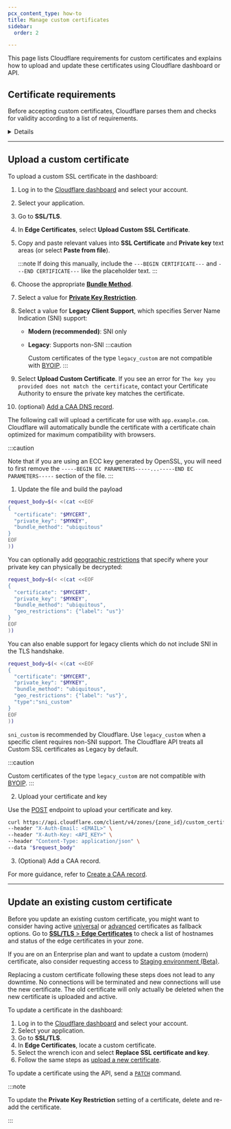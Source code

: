 ```yaml
---
pcx_content_type: how-to
title: Manage custom certificates
sidebar:
  order: 2

---
```



This page lists Cloudflare requirements for custom certificates and explains how to upload and update these certificates using Cloudflare dashboard or API.

## Certificate requirements

Before accepting custom certificates, Cloudflare parses them and checks for validity according to a list of requirements.


<Details header="Full list of requirements">

Each custom certificate you upload must:

* Be encoded in PEM format (PEM, PKCS#7, or PKCS#12). See [Converting Using OpenSSL](https://www.sslshopper.com/article-most-common-openssl-commands.html) for conversion examples.
* Not have a [key file password](/ssl/edge-certificates/custom-certificates/remove-file-key-password/).
* Not be expiring in less than 14 days from time of upload.
* Have a subject alternative name (SAN) matching at least one hostname in the zone where it is being uploaded.
* Use a private key greater than or equal to a minimum length. Currently, 2048 bit for RSA and 225 bit for ECDSA.
* Be publicly trusted by a major browser. This does not apply for certificates that specify `User Defined` as their [bundling methodology](/ssl/edge-certificates/custom-certificates/bundling-methodologies/).
* Be one of the following certificate types:

  * Unified Communications Certificates (UCC)
  * Extended Validation (EV)
  * Domain Validated (DV)
  * Organization Validated (OV)


</Details>

***

## Upload a custom certificate

<Tabs> <TabItem label="Dashboard">

To upload a custom SSL certificate in the dashboard:

1. Log in to the [Cloudflare dashboard](https://dash.cloudflare.com) and select your account.

2. Select your application.

3. Go to **SSL/TLS**.

4. In **Edge Certificates**, select **Upload Custom SSL Certificate**.

5. Copy and paste relevant values into **SSL Certificate** and **Private key** text areas (or select **Paste from file**).

   :::note
   If doing this manually, include the `---BEGIN CERTIFICATE---` and `---END CERTIFICATE---` like the placeholder text.
   :::

6. Choose the appropriate [**Bundle Method**](/ssl/edge-certificates/custom-certificates/bundling-methodologies/).

7. Select a value for [**Private Key Restriction**](/ssl/edge-certificates/custom-certificates/#geo-key-manager-private-key-restriction).

8. Select a value for **Legacy Client Support**, which specifies <GlossaryTooltip term="Server Name Indication (SNI)" link="/ssl/reference/browser-compatibility/#non-sni-support">Server Name Indication (SNI)</GlossaryTooltip> support:

   * **Modern (recommended)**: SNI only
   * **Legacy**: Supports non-SNI 
      :::caution

      Custom certificates of the type `legacy_custom` are not compatible with [BYOIP](/byoip/). 
      :::

9. Select **Upload Custom Certificate**. If you see an error for `The key you provided does not match the certificate`, contact your Certificate Authority to ensure the private key matches the certificate.

10. (optional) [Add a CAA DNS record](/ssl/edge-certificates/caa-records/). 

</TabItem>

<TabItem label="API">

The following call will upload a certificate for use with `app.example.com`. Cloudflare will automatically bundle the certificate with a certificate chain optimized for maximum compatibility with browsers.

:::caution

Note that if you are using an ECC key generated by OpenSSL, you will need to first remove the `-----BEGIN EC PARAMETERS-----...-----END EC PARAMETERS-----` section of the file. 
:::

1. Update the file and build the payload

<Render file="custom-cert-file-example" />

```bash
request_body=$(< <(cat <<EOF
{
  "certificate": "$MYCERT",
  "private_key": "$MYKEY",
  "bundle_method": "ubiquitous"
}
EOF
))
```

You can optionally add [geographic restrictions](https://blog.cloudflare.com/introducing-cloudflare-geo-key-manager/) that specify where your private key can physically be decrypted:

```bash
request_body=$(< <(cat <<EOF
{
  "certificate": "$MYCERT",
  "private_key": "$MYKEY",
  "bundle_method": "ubiquitous",
  "geo_restrictions": {"label": "us"}'
}
EOF
))
```

You can also enable support for legacy clients which do not include SNI in the TLS handshake.

```bash
request_body=$(< <(cat <<EOF
{
  "certificate": "$MYCERT",
  "private_key": "$MYKEY",
  "bundle_method": "ubiquitous",
  "geo_restrictions": {"label": "us"}',
  "type":"sni_custom"
}
EOF
))
```

`sni_custom` is recommended by Cloudflare. Use `legacy_custom` when a specific client requires non-SNI support. The Cloudflare API treats all Custom SSL certificates as Legacy by default.

:::caution

Custom certificates of the type `legacy_custom` are not compatible with [BYOIP](/byoip/). 
:::

2. Upload your certificate and key

Use the [POST](/api/operations/custom-ssl-for-a-zone-create-ssl-configuration) endpoint to upload your certificate and key.

```bash
curl https://api.cloudflare.com/client/v4/zones/{zone_id}/custom_certificates \
--header "X-Auth-Email: <EMAIL>" \
--header "X-Auth-Key: <API_KEY>" \
--header "Content-Type: application/json" \
--data "$request_body"
```

3. (Optional) Add a CAA record.

<Render file="caa-records-definition" />

For more guidance, refer to [Create a CAA record](/ssl/edge-certificates/caa-records/).

</TabItem> </Tabs>

***

## Update an existing custom certificate

Before you update an existing custom certificate, you might want to consider having active [universal](/ssl/edge-certificates/universal-ssl/) or [advanced](/ssl/edge-certificates/advanced-certificate-manager/) certificates as fallback options. Go to [**SSL/TLS** > **Edge Certificates**](https://dash.cloudflare.com/?to=/:account/:zone/ssl-tls/edge-certificates) to check a list of hostnames and status of the edge certificates in your zone.

If you are on an Enterprise plan and want to update a custom (modern) certificate, also consider requesting access to [Staging environment (Beta)](/ssl/edge-certificates/staging-environment/).

Replacing a custom certificate following these steps does not lead to any downtime. No connections will be terminated and new connections will use the new certificate. The old certificate will only actually be deleted when the new certificate is uploaded and active.

<Tabs> <TabItem label="Dashboard">

To update a certificate in the dashboard:

1. Log in to the [Cloudflare dashboard](https://dash.cloudflare.com) and select your account.
2. Select your application.
3. Go to **SSL/TLS**.
4. In **Edge Certificates**, locate a custom certificate.
5. Select the wrench icon and select **Replace SSL certificate and key**.
6. Follow the same steps as [upload a new certificate](#upload-a-custom-certificate).

</TabItem> <TabItem label="API">

To update a certificate using the API, send a [`PATCH`](/api/operations/custom-ssl-for-a-zone-edit-ssl-configuration) command.

</TabItem> </Tabs>

:::note


To update the **Private Key Restriction** setting of a certificate, delete and re-add the certificate.


:::
